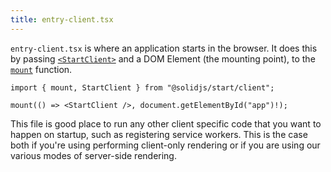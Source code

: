 ```yaml
---
title: entry-client.tsx
---
```


`entry-client.tsx` is where an application starts in the browser. 
It does this by passing [`<StartClient>`](/solid-start/reference/client/start-client) and a DOM Element (the mounting point), to the [`mount`](/solid-start/reference/client/mount) function.

```tsx
import { mount, StartClient } from "@solidjs/start/client";

mount(() => <StartClient />, document.getElementById("app")!);
```

This file is good place to run any other client specific code that you want to happen on startup, such as registering service workers. This is the case both if you're using performing client-only rendering or if you are using our various modes of server-side rendering.

